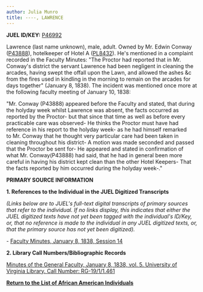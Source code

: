 ```yaml
---
author: Julia Munro
title: ----, LAWRENCE
---
```

**JUEL ID/KEY:** [P46992](http://juel.iath.virginia.edu/public_person?person=46992 "P46992")

Lawrence (last name unknown), male, adult. Owned by Mr. Edwin Conway ([P43888](http://juel.iath.virginia.edu/public_person?person=43888#m1 "P43888")), hotelkeeper of Hotel A ([PL8432](http://juel.iath.virginia.edu/public_place?place=8432#m1 "PL8432")). He's mentioned in a complaint recorded in the Faculty Minutes: "The Proctor had reported that in Mr. Conway's district the servant Lawrence had been negligent in cleaning the arcades, having swept the offall upon the Lawn, and allowed the ashes &c from the fires used in kindling in the morning to remain on the arcades for days together" (January 8, 1838). The incident was mentioned once more at the following faculty meeting of January 10, 1838:   
  

"Mr. Conway (P43888) appeared before the Faculty and stated, that during the holyday week whilst Lawrence was absent, the facts occurred as reported by the Proctor- but that since that time as well as before every practicable care was observed- He thinks the Proctor must have had reference in his report to the holyday week- as he had himself remarked to Mr. Conway that he thought very particular care had been taken in cleaning throughout his district- A motion was made seconded and passed that the Proctor be sent for- He appeared and stated in confirmation of what Mr. Conway(P43888) had said, that he had in general been more careful in having his district kept clean than the other Hotel Keepers- That the facts reported by him occurred during the holyday week-."

**PRIMARY SOURCE INFORMATION**

**1\. References to the Individual in the JUEL Digitized Transcripts**

_(Links below are to JUEL's full-text digital transcripts of primary sources that refer to the individual. If no links display, this indicates that either the JUEL digitized texts have not yet been tagged with the individual's ID/Key, or, that no reference is made to the individual in any JUEL digitized texts, or, that the primary source has not yet been digitized)._  

\- [Faculty Minutes, January 8, 1838, Session 14](http://juel.iath.virginia.edu/node/343?doc=/juel_display/faculty-minutes/Sessions/session-014 "Faculty Minutes") 

**2\. Library Call Numbers/Bibliographic Records**

[Minutes of the General Faculty, January 8, 1838, vol. 5. University of Virginia Library. Call Number: RG-19/1/1.461](http://search.lib.virginia.edu/catalog/u3929405 "Minutes of the General Faculty")

**[Return to the List of African American Individuals](http://juel.iath.virginia.edu/node/367 "Return to the List of African-American Individuals")**